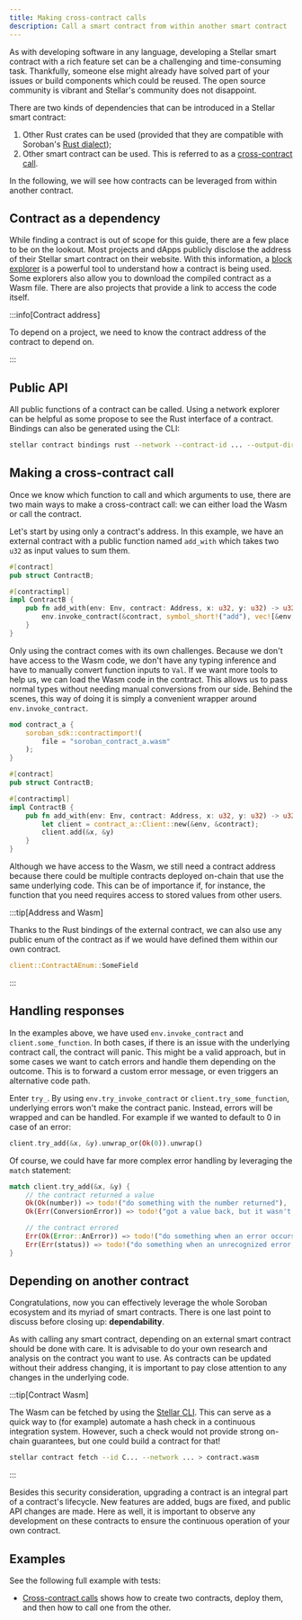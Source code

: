 ```yaml
---
title: Making cross-contract calls
description: Call a smart contract from within another smart contract
---
```


As with developing software in any language, developing a Stellar smart contract with a rich feature set can be a challenging and time-consuming task. Thankfully, someone else might already have solved part of your issues or build components which could be reused. The open source community is vibrant and Stellar's community does not disappoint.

There are two kinds of dependencies that can be introduced in a Stellar smart contract:

1. Other Rust crates can be used (provided that they are compatible with Soroban's [Rust dialect](../../../learn/fundamentals/contract-development/rust-dialect.mdx));
2. Other smart contract can be used. This is referred to as a [cross-contract call](../../../learn/fundamentals/contract-development/contract-interactions/cross-contract.mdx).

In the following, we will see how contracts can be leveraged from within another contract.

## Contract as a dependency

While finding a contract is out of scope for this guide, there are a few place to be on the lookout. Most projects and dApps publicly disclose the address of their Stellar smart contract on their website. With this information, a [block explorer](../../../tools/developer-tools/block-explorers.mdx) is a powerful tool to understand how a contract is being used. Some explorers also allow you to download the compiled contract as a Wasm file. There are also projects that provide a link to access the code itself.

:::info[Contract address]

To depend on a project, we need to know the contract address of the contract to depend on.

:::

## Public API

All public functions of a contract can be called. Using a network explorer can be helpful as some propose to see the Rust interface of a contract. Bindings can also be generated using the CLI:

```bash
stellar contract bindings rust --network --contract-id ... --output-dir ...
```

## Making a cross-contract call

Once we know which function to call and which arguments to use, there are two main ways to make a cross-contract call: we can either load the Wasm or call the contract.

Let's start by using only a contract's address. In this example, we have an external contract with a public function named `add_with` which takes two `u32` as input values to sum them.

```rust
#[contract]
pub struct ContractB;

#[contractimpl]
impl ContractB {
    pub fn add_with(env: Env, contract: Address, x: u32, y: u32) -> u32 {
        env.invoke_contract(&contract, symbol_short!("add"), vec![&env, x.to_val(), y.to_val()])
    }
}
```

Only using the contract comes with its own challenges. Because we don't have access to the Wasm code, we don't have any typing inference and have to manually convert function inputs to `Val`. If we want more tools to help us, we can load the Wasm code in the contract. This allows us to pass normal types without needing manual conversions from our side. Behind the scenes, this way of doing it is simply a convenient wrapper around `env.invoke_contract`.

```rust
mod contract_a {
    soroban_sdk::contractimport!(
        file = "soroban_contract_a.wasm"
    );
}

#[contract]
pub struct ContractB;

#[contractimpl]
impl ContractB {
    pub fn add_with(env: Env, contract: Address, x: u32, y: u32) -> u32 {
        let client = contract_a::Client::new(&env, &contract);
        client.add(&x, &y)
    }
}
```

Although we have access to the Wasm, we still need a contract address because there could be multiple contracts deployed on-chain that use the same underlying code. This can be of importance if, for instance, the function that you need requires access to stored values from other users.

:::tip[Address and Wasm]

Thanks to the Rust bindings of the external contract, we can also use any public enum of the contract as if we would have defined them within our own contract.

```rust
client::ContractAEnum::SomeField
```

:::

## Handling responses

In the examples above, we have used `env.invoke_contract` and `client.some_function`. In both cases, if there is an issue with the underlying contract call, the contract will panic. This might be a valid approach, but in some cases we want to catch errors and handle them depending on the outcome. This is to forward a custom error message, or even triggers an alternative code path.

Enter `try_`. By using `env.try_invoke_contract` or `client.try_some_function`, underlying errors won't make the contract panic. Instead, errors will be wrapped and can be handled. For example if we wanted to default to 0 in case of an error:

```rust
client.try_add(&x, &y).unwrap_or(Ok(0)).unwrap()
```

Of course, we could have far more complex error handling by leveraging the `match` statement:

```rust
match client.try_add(&x, &y) {
    // the contract returned a value
    Ok(Ok(number)) => todo!("do something with the number returned"),
    Ok(Err(ConversionError)) => todo!("got a value back, but it wasn't a number like we expected"),

    // the contract errored
    Err(Ok(Error::AnError)) => todo!("do something when an error occurs that the contract included in its contract spec"),
    Err(Err(status)) => todo!("do something when an unrecognized error, or system error, occurs"),
}
```

## Depending on another contract

Congratulations, now you can effectively leverage the whole Soroban ecosystem and its myriad of smart contracts. There is one last point to discuss before closing up: **dependability**.

As with calling any smart contract, depending on an external smart contract should be done with care. It is advisable to do your own research and analysis on the contract you want to use. As contracts can be updated without their address changing, it is important to pay close attention to any changes in the underlying code.

:::tip[Contract Wasm]

The Wasm can be fetched by using the [Stellar CLI](../../../tools/cli/README.mdx). This can serve as a quick way to (for example) automate a hash check in a continuous integration system. However, such a check would not provide strong on-chain guarantees, but one could build a contract for that!

```bash
stellar contract fetch --id C... --network ... > contract.wasm
```

:::

Besides this security consideration, upgrading a contract is an integral part of a contract's lifecycle. New features are added, bugs are fixed, and public API changes are made. Here as well, it is important to observe any development on these contracts to ensure the continuous operation of your own contract.

## Examples

See the following full example with tests:

- [Cross-contract calls](../../smart-contracts/example-contracts/cross-contract-call.mdx) shows how to create two contracts, deploy them, and then how to call one from the other.

